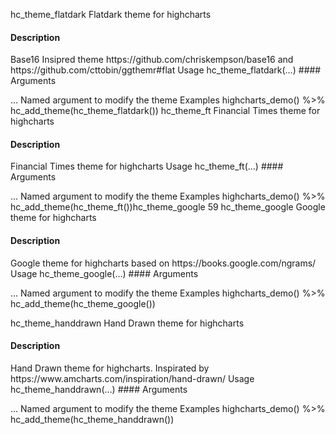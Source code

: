 
hc_theme_flatdark
Flatdark theme for highcharts

#### Description 

Base16 Insipred theme https://github.com/chriskempson/base16 and https://github.com/cttobin/ggthemr#flat
Usage
hc_theme_flatdark(...)
 #### Arguments 

...
Named argument to modify the theme
Examples
highcharts_demo() %>%
hc_add_theme(hc_theme_flatdark())
hc_theme_ft
Financial Times theme for highcharts

#### Description 

Financial Times theme for highcharts
Usage
hc_theme_ft(...)
 #### Arguments 

...
Named argument to modify the theme
Examples
highcharts_demo() %>%
hc_add_theme(hc_theme_ft())hc_theme_google
59
hc_theme_google
Google theme for highcharts

#### Description 






Google theme for highcharts based on https://books.google.com/ngrams/
Usage
hc_theme_google(...)
 #### Arguments 

...
Named argument to modify the theme
Examples
highcharts_demo() %>%
hc_add_theme(hc_theme_google())

hc_theme_handdrawn
Hand Drawn theme for highcharts

#### Description 

Hand Drawn theme for highcharts. Inspirated by https://www.amcharts.com/inspiration/hand-drawn/
Usage
hc_theme_handdrawn(...)
 #### Arguments 

...
Named argument to modify the theme
Examples
highcharts_demo() %>%
hc_add_theme(hc_theme_handdrawn())
